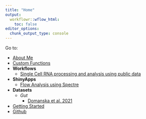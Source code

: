 ```yaml
---
title: "Home"
output:
  workflowr::wflow_html:
    toc: false
editor_options:
  chunk_output_type: console
---
```

 
Go to:  
 
- [About Me](https://drthomasoneil.github.io/CVR-site/about.html)
- [Custom Functions](https://drthomasoneil.github.io/CVR-site/functions.html)
- **Workflows**
  - [Single Cell RNA processing and analysis using public data](https://drthomasoneil.github.io/CVR-site/workflow_sc.html)
- **ShinyApps**
  - [Flow Analysis using Spectre](https://drthomasoneil.github.io/CVR-site/app_flowInt.html)
- **Datasets**
  - *Gut*
    - [Domanska et al. 2021](https://drthomasoneil.github.io/CVR-site/assets/ds/ds_Domanska.html)
- [Getting Started](https://drthomasoneil.github.io/CVR-site/start.html)
- [Github](https://github.com/DrThomasOneil/CVR-site) 
 
